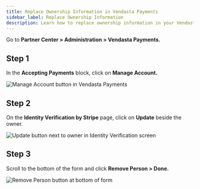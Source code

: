```yaml
---
title: Replace Ownership Information in Vendasta Payments
sidebar_label: Replace Ownership Information
description: Learn how to replace ownership information in your Vendasta Payments account
---
```


Go to **Partner Center > Administration > Vendasta Payments.**

## Step 1
In the **Accepting Payments** block, click on **Manage Account.**

![Manage Account button in Vendasta Payments](./img/vendasta-payments/manage-account.jpg)

## Step 2
On the **Identity Verification by Stripe** page, click on **Update** beside the owner.

![Update button next to owner in Identity Verification screen](./img/vendasta-payments/update-owner.jpg)

## Step 3
Scroll to the bottom of the form and click **Remove Person > Done.**

![Remove Person button at bottom of form](./img/vendasta-payments/remove-person.jpg)